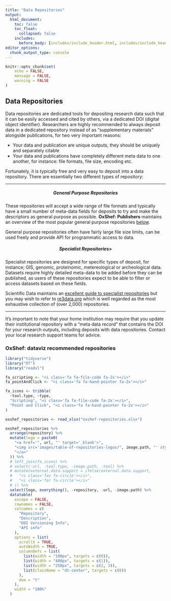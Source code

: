 ```yaml
---
title: "Data Repositories"
output:
  html_document:
    toc: false
    toc_float:
      collapsed: false
    includes:
      before_body: [includes/include_header.html, includes/include_header_navpage.html]
editor_options: 
  chunk_output_type: console
---
```


```r
knitr::opts_chunk$set(
	echo = FALSE,
	message = FALSE,
	warning = FALSE
)
```


<link href="https://use.fontawesome.com/releases/v5.0.6/css/all.css" rel="stylesheet">

## Data Repositories

Data repositories are dedicated tools for depositing research data such that it can be easily accessed and cited by others, via a dedicated DOI (digital object identifier). Researchers are highly recommended to always deposit data in a dedicated repository instead of as "supplementary materials" alongside publications, for two very important reasons:

- Your data and publication are unique outputs, they should be uniquely and separately citable
- Your data and publications have completely different meta data to one another, for instance: file formats, file size, encoding etc.

Fortunately, it is typically free and very easy to deposit into a data repository. There are essentially two different types of repository:

<hr>

<div class='row'>

<div class='col-sm-6'>

<center><h5>General Purpose Repositories</h5></center>
<center><i class='fas fa-archive fa-2x'></i></center>
These repositories will accept a wide range of file formats and typically have a small number of meta-data fields for deposits to try and make the descriptors as general purpose as possible. **OxShef: Publishers** maintains an overview of the most popular general purpose repositories [below](#table-of-repositories).

General purpose repositories often have fairly large file size limits, can be used freely and provide API for programmatic access to data.

</div>

<div class='col-sm-6'>

<center><h5>Specialist Repositories></h5></center>
<center><i class='fas fa-briefcase fa-2x'></i></center>
Specialist repositories are designed for specific types of deposit, for instance; GIS, genomic, proteinomic, metereological or archeological data. Datasets require highly detailed meta-data to be added before they can be published, as users of these repositories expect to be able to filter or access datasets based on these fields. 

Scientific Data maintains an [excellent guide to specialist repositories](https://www.nature.com/sdata/policies/repositories) but you may wish to refer to [re3data.org](re3data.org) which is well regarded as the most exhaustive collection of (over 2,000) repositories. 

</div>

</div>

<hr>

It's important to note that your home institution may require that you update their institutional repository with a "meta data record" that contains the DOI for your research outputs, including deposits with data repositories. Contact your local research support teams for advice.

### **OxShef: dataviz** recommended repositories {#table-of-repositories}

```r
library("tidyverse")
library("DT")
library("readxl")

fa_scripting <- "<i class='fa fa-file-code fa-2x'></i>"
fa_pointAndClick <- "<i class='fa fa-hand-pointer fa-2x'></i>"

fa_icons <- tribble(
  ~tool.type, ~type,
  "Scripting", "<i class='fa fa-file-code fa-2x'></i>",
  "Point and Click", "<i class='fa fa-hand-pointer fa-2x'></i>"
)

oxshef_repositories <- read_xlsx("oxshef-repositories.xlsx")

oxshef_repositories %>%
  arrange(repository) %>%
  mutate(logo = paste0(
    "<a href='", url, "' target='_blank'>",
    "<img src='images/table-of-repositories-logos/", image.path, "' style='max-height:80px'></img>",
    "</a>"
  )) %>%
  # left_join(fa_icons) %>%
  # select(-url, -tool.type, -image.path, -tool) %>%
  # mutate(external.data.support = ifelse(external.data.support,
  #   "<i class='fas fa-circle'></i>",
  #   "<i class='far fa-circle'></i>"
  # )) %>%
  select(logo, everything(), -repository, -url, -image.path) %>%
  datatable(
    escape = FALSE,
    rownames = FALSE,
    colnames = c(
      "Repository",
      "Description",
      "DOI Versioning Info",
      "API info"
    ),
    options = list(
      scrollX = TRUE,
      autoWidth = TRUE,
      columnDefs = list(
        list(width = "100px", targets = c(0)),
        list(width = "400px", targets = c(1)),
        list(width = "250px", targets = c(2, 3)),
        list(className = "dt-center", targets = c(0))
      ),
      dom = "t"
    ),
    width = "100%"
  )
```